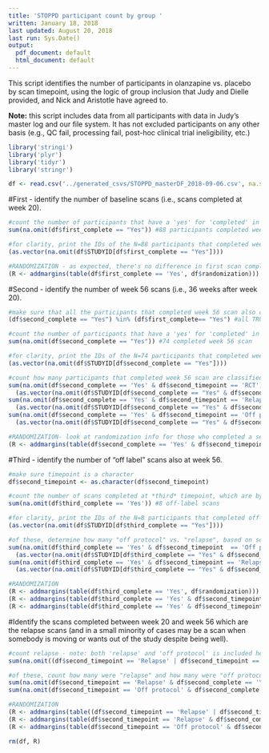 ```yaml
---
title: 'STOPPD participant count by group '
written: January 18, 2018  
last updated: August 20, 2018
last run: Sys.Date()
output:
  pdf_document: default
  html_document: default
---
```


This script identifies the number of participants in olanzapine vs. placebo by scan timepoint, using the logic of group inclusion that Judy and Dielle provided, and Nick and Aristotle have agreed to.

__Note:__ this script includes data from all participants with data in Judy's master log and our file system. It has not excluded participants on any other basis (e.g., QC fail, processing fail, post-hoc clinical trial ineligibility, etc.)


```r

library('stringi')
library('plyr')
library('tidyr')
library('stringr')

df <- read.csv('../generated_csvs/STOPPD_masterDF_2018-09-06.csv', na.strings = '', stringsAsFactors = FALSE) #created by 03_STOPPD_masterDF

```

#First - identify the number of baseline scans (i.e., scans completed at week 20).

```r

#count the number of participants that have a 'yes' for 'completed' in "Scan.completed.1"
sum(na.omit(df$first_complete == "Yes")) #88 participants completed week 20 scan

#for clarity, print the IDs of the N=88 participants that completed week 20 scans
(as.vector(na.omit(df$STUDYID[df$first_complete == "Yes"])))

#RANDOMIZATION - as expected, there's no difference in first scan completion between those randomized to O vs. P group
(R <- addmargins(table(df$first_complete == 'Yes', df$randomization))) #O = 45; P = 43 (total = 88)

```

#Second - identify the number of week 56 scans (i.e., 36 weeks after week 20).

```r

#make sure that all the participants that completed week 56 scan also completed week 20
(df$second_complete == "Yes") %in% (df$first_complete== "Yes") #all TRUE

#count the number of participants that have a 'yes' for 'completed' in "Scan.completed" - but this includes 'relapse' and 'off protocol', as well as RCT or "true completers"
sum(na.omit(df$second_complete == "Yes")) #74 completed week 56 scan

#for clarity, print the IDs of the N=74 participants that completed week 56 scans
(as.vector(na.omit(df$STUDYID[df$second_complete == "Yes"])))

#count how many participants that completed week 56 scan are classified as RCT 
sum(na.omit(df$second_complete == 'Yes' & df$second_timepoint == 'RCT')) #RCT = 41
  (as.vector(na.omit(df$STUDYID[df$second_complete == "Yes" & df$second_timepoint == 'RCT']))) #for clarity, print N=41 RCT participant IDs
sum(na.omit(df$second_complete == 'Yes' & df$second_timepoint == 'Relapse')) #Relapse = 28
  (as.vector(na.omit(df$STUDYID[df$second_complete == "Yes" & df$second_timepoint == 'Relapse']))) #for clarity, print N=28 Relapse participant IDs
sum(na.omit(df$second_complete == 'Yes' & df$second_timepoint == 'Off protocol')) #Off protocol = 5
  (as.vector(na.omit(df$STUDYID[df$second_complete == "Yes" & df$second_timepoint == 'Off protocol']))) #for clarity, print N=5 Off protocol participant IDs

#RANDOMIZATION- look at randomization info for those who completed a second timepoint RCT scan
(R <- addmargins(table(df$second_complete == 'Yes' & df$second_timepoint == 'RCT', df$randomization))) #O = 27; P = 14 (total = 41)

```

#Third - identify the number of "off label" scans also at week 56.

```r

#make sure timepoint is a character
df$second_timepoint <- as.character(df$second_timepoint)

#count the number of scans completed at *third* timepoint, which are by definition "off label"
sum(na.omit(df$third_complete == 'Yes')) #8 off-label scans

#for clarity, print the IDs of the N=8 participants that completed off-label scans
(as.vector(na.omit(df$STUDYID[df$third_complete == "Yes"])))

#of these, determine how many "off protocol" vs. "relapse", based on second timepoint scan
sum(na.omit(df$third_complete == 'Yes' & df$second_timepoint  == 'Off protocol')) #2 "off protocol" scans
  (as.vector(na.omit(df$STUDYID[df$third_complete == "Yes" & df$second_timepoint  == 'Off protocol'])))
sum(na.omit(df$third_complete == 'Yes' & df$second_timepoint == 'Relapse')) #6 relapse scans
  (as.vector(na.omit(df$STUDYID[df$third_complete == "Yes" & df$second_timepoint  == 'Relapse'])))

#RANDOMIZATION 
(R <- addmargins(table(df$third_complete == 'Yes', df$randomization))) #Off label: O = 3; P = 5 (total = 8)
(R <- addmargins(table(df$third_complete == 'Yes' & df$second_timepoint == 'Off protocol', df$randomization))) #Off label - off protocol: O = 2; P = 0 (total = 2)
(R <- addmargins(table(df$third_complete == 'Yes' & df$second_timepoint == 'Relapse', df$randomization))) #Off label - relapse: O = 1; P = 5 (total = 6)

```

#Identify the scans completed between week 20 and week 56 which are the relapse scans (and in a small minority of cases may be a scan when somebody is moving or wants out of the study despite being well). 

```r

#count relapse - note: both 'relapse' and 'off protocol' is included here (everything other than 'RCT')
sum(na.omit((df$second_timepoint == 'Relapse' | df$second_timepoint == 'Off protocol') & df$second_complete == 'Yes')) #33 participants relapsed/off protocol

#of these, count how many were "relapse" and how many were "off protocol"
sum(na.omit(df$second_timepoint == 'Relapse' & df$second_complete == 'Yes'))# 28 relapse
sum(na.omit(df$second_timepoint == 'Off protocol' & df$second_complete == 'Yes'))#5 off protocol

#RANDOMIZATION 
(R <- addmargins(table((df$second_timepoint == 'Relapse' | df$second_timepoint == 'Off protocol') & df$second_complete == 'Yes', df$randomization))) #relapse & off-protocol : O = 12; P = 21 (total = 33)
(R <- addmargins(table(df$second_timepoint == 'Relapse' & df$second_complete == 'Yes', df$randomization))) #relapse: O = 8; P = 20 (total = 28)
(R <- addmargins(table(df$second_timepoint == 'Off protocol' & df$second_complete == 'Yes', df$randomization))) #relapse: O = 4; P = 1 (total = 5)

rm(df, R)

```
